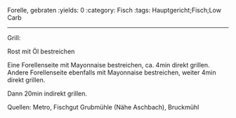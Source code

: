 Forelle, gebraten
:yields: 0
:category: Fisch
:tags: Hauptgericht;Fisch;Low Carb

---
Grill: 

Rost mit Öl bestreichen

Eine Forellenseite mit Mayonnaise bestreichen, ca. 4min direkt grillen.
Andere Forellenseite ebenfalls mit Mayonnaise bestreichen, weiter 4min direkt grillen.

Dann 20min indirekt grillen.

Quellen: Metro, Fischgut Grubmühle (Nähe Aschbach), Bruckmühl



